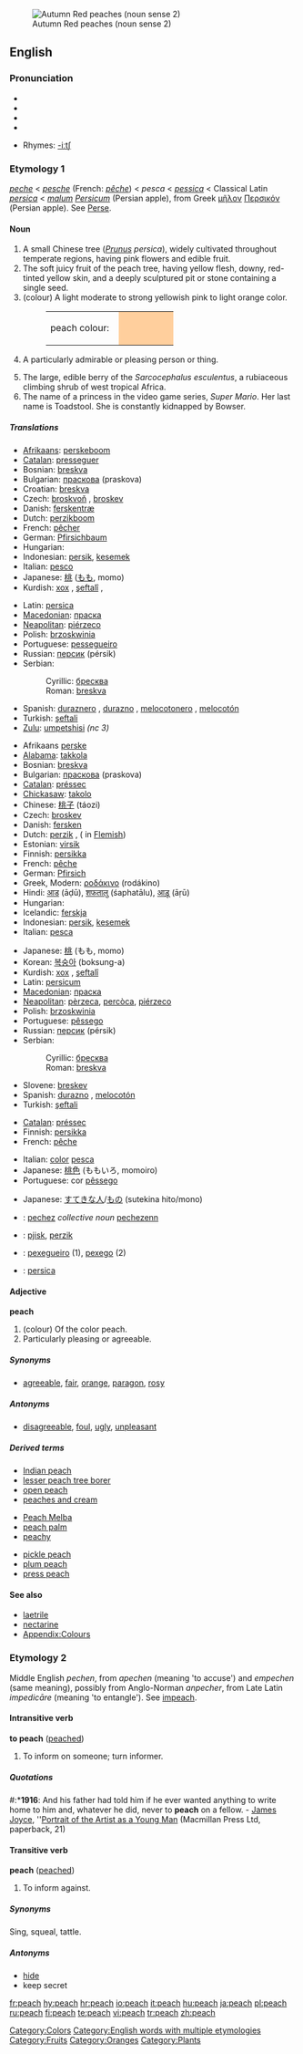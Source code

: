 {{wikipedia|dab=peach (disambiguation)|peach}}
[[Image:Autumn Red peaches.jpg|thumb|Autumn Red peaches (noun sense 2)]]
==English==

===Pronunciation===
*{{AHD|pēch}}
*{{IPA|/piːʧ/}}
*{{SAMPA|/pi:tS/}}
*{{audio|en-us-peach.ogg|Audio (US)}}

*Rhymes: [[Rhymes:English:-iːtʃ|-iːtʃ]]

===Etymology 1===
{{ME.}} ''[[peche]]'' < {{OF.}} ''[[pesche]]'' (French: ''[[pêche]]'') < {{ML.}} ''pesca'' < {{VL.}} ''[[pessica]]'' < Classical Latin ''[[persica]]'' < ''[[malum]] [[Persicum]]'' (Persian apple), from Greek [[μῆλον]] [[Περσικόν]] (Persian apple). See [[Perse]].

====Noun====
{{wikipedia}}
{{en-noun|peaches}}

# A small Chinese tree (''[[Prunus]] persica''), widely cultivated throughout temperate regions, having pink flowers and edible fruit.
# The soft juicy fruit of the peach tree, having yellow flesh, downy, red-tinted yellow skin, and a deeply sculptured pit or stone containing a single seed.
# (colour) A light moderate to strong yellowish pink to light orange color.
#:<table><tr><td>peach colour: &nbsp;</td> <td bgcolor="#FFCF9D" width="80">&nbsp; </td></tr></table>
# {{informal}} A particularly admirable or pleasing person or thing.
# The large, edible berry of the ''Sarcocephalus esculentus'', a rubiaceous climbing shrub of west tropical Africa.
# The name of a princess in the video game series, ''Super Mario''. Her last name is Toadstool. She is constantly kidnapped by Bowser.

=====Translations=====
{{trans-top|tree}}
*[[Afrikaans]]: [[perskeboom]]
*[[Catalan]]: [[presseguer]] {{m}}
*Bosnian: [[breskva#Bosnian|breskva]] {{f}}
*Bulgarian: [[праскова]] (praskova) {{m}}
*Croatian: [[breskva]] {{f}}
*Czech: [[broskvoň]] {{f}}, [[broskev]] {{f}} {{italbrac|informal}}
*Danish: [[ferskentræ]] {{n}}
*Dutch: [[perzikboom]] {{m}}
*French: [[pêcher]] {{m}}
*German: [[Pfirsichbaum]] {{m}}
*Hungarian: {{t|hu|őszibarackfa}}
*Indonesian: [[persik]], [[kesemek]]
*Italian: [[pesco]] {{m}}
*Japanese: [[桃]] ([[もも]], momo)
*Kurdish: [[xox]] {{f}}, [[şeftalî]] {{g|Kurdish}}, {{KUchar|[[قۆخ]]}}
{{trans-mid}}
*Latin: [[persica]] {{f}}
*[[Macedonian]]: [[праска]] {{f}}
*[[Neapolitan]]: [[piérzeco]] {{m}}
*Polish: [[brzoskwinia]] {{f}}
*Portuguese: [[pessegueiro]] {{m}}
*Russian: [[персик]] (pérsik) {{m}}
*Serbian:
*:Cyrillic: [[бресква#Serbian|бресква]] {{f}}
*:Roman: [[breskva#Serbian|breskva]] {{f}}
*Spanish: [[duraznero]] {{m}}, [[durazno]] {{m}}, [[melocotonero]] {{m}}, [[melocotón]] {{m}}
*Turkish: [[şeftali]]
*[[Zulu]]: [[umpetshisi]] ''(nc 3)''
{{trans-bottom}}

{{trans-top|fruit}}
*Afrikaans [[perske]]
*[[Alabama]]: [[takkola]]
*Bosnian: [[breskva#Bosnian|breskva]] {{f}}
*Bulgarian: [[праскова]] (praskova) {{m}}
*[[Catalan]]: [[préssec]] {{m}}
*[[Chickasaw]]: [[takolo]]
*Chinese: [[桃子]] (táozi)
*Czech: [[broskev]] {{f}}
*Danish: [[fersken]] {{c}}
*Dutch: [[perzik]] {{m}}, ({{f}} in [[Flemish]])
*Estonian: [[virsik]]
*Finnish: [[persikka]]
*French: [[pêche]] {{f}}
*German: [[Pfirsich]] {{m}}
*Greek, Modern: [[ροδάκινο]] (rodákino) {{n}}
*Hindi: [[आड]] (āḍū), [[शफतालु]] (śaphatālu), [[आड़ू]] (āṛū)
*Hungarian: {{t|hu|őszibarack}}
*Icelandic: [[ferskja]] {{f}}
*Indonesian: [[persik]], [[kesemek]]
*Italian: [[pesca]] {{f}}
{{trans-mid}}
*Japanese: [[桃]] (もも, momo)
*Korean: [[복숭아]] (boksung-a)
*Kurdish: [[xox]] {{f}}, [[şeftalî]]
*Latin: [[persicum]] {{n}}
*[[Macedonian]]: [[праска]] {{f}}
*[[Neapolitan]]: [[pèrzeca]], [[percòca]], [[piérzeco]]
*Polish: [[brzoskwinia]] {{f}}
*Portuguese: [[pêssego]] {{m}}
*Russian: [[персик]] (pérsik) {{m}}
*Serbian:
*:Cyrillic: [[бресква#Serbian|бресква]] {{f}}
*:Roman: [[breskva#Serbian|breskva]] {{f}}
*Slovene: [[breskev]] {{f}}
*Spanish: [[durazno]] {{m}}, [[melocotón]] {{m}}
*Turkish: [[şeftali]]
{{trans-bottom}}

{{trans-top|colour}}
*[[Catalan]]: [[préssec]] {{m}}
*Finnish: [[persikka]]
*French: [[pêche]] {{f}}
{{trans-mid}}
*Italian: [[color]] [[pesca]]
*Japanese: [[桃色]] (ももいろ, momoiro)
*Portuguese: cor [[pêssego]] {{f}}
{{trans-bottom}}

{{trans-top|pleasing person/thing}}
*Japanese: [[すてき]]な[[人]]/[[もの]] (sutekina hito/mono)
{{trans-mid}}
{{trans-bottom}}

{{trans-top|berry}}
{{trans-mid}}
{{trans-bottom}}

{{checktrans-top}}
<!--Remove this section once all of the translations below have been moved into the tables above.-->
*{{ttbc|Breton}}: [[pechez]] ''collective noun'' [[pechezenn]] {{f}} {{s}}
*{{ttbc|Frisian}}: [[pjisk]], [[perzik]] {{g|Frisian}}
*{{ttbc|Galician}}: [[pexegueiro]] {{m}} (1), [[pexego]] {{m}} (2)
*{{ttbc|Latin}}: [[persica]]
{{checktrans-bottom}}

====Adjective====
'''peach'''

# (colour) Of the color peach.
# Particularly pleasing or agreeable.

=====Synonyms=====
*[[agreeable]], [[fair]], [[orange]], [[paragon]], [[rosy]]

=====Antonyms=====
*[[disagreeable]], [[foul]], [[ugly]], [[unpleasant]]

=====Derived terms=====
{{top3}}
*[[Indian peach]]
*[[lesser peach tree borer]]
*[[open peach]]
*[[peaches and cream]]
{{mid3}}
*[[Peach Melba]]
*[[peach palm]]
*[[peachy]]
{{mid3}}
*[[pickle peach]]
*[[plum peach]]
*[[press peach]]
{{bottom}}

====See also====
*[[laetrile]]
*[[nectarine]]
*[[Wiktionary_Appendix:Colours|Appendix:Colours]]

===Etymology 2===

Middle English ''pechen'', from ''apechen'' (meaning 'to accuse') and ''empechen'' (same meaning), possibly from Anglo-Norman ''anpecher'', from Late Latin ''impedicāre'' (meaning 'to entangle'). See [[impeach]].

====Intransitive verb====
{{rfc-trverb|Intransitive verb}}
'''to peach''' ([[peached]])

# {{obsolete}} To inform on someone; turn informer.

=====Quotations=====
#:*'''1916''': And his father had told him if he ever wanted anything to write home to him and, whatever he did, never to '''peach''' on a fellow. - [[w:James Joyce|James Joyce]], ''[[w:Portrait of the Artist as a Young Man|Portrait of the Artist as a Young Man]] (Macmillan Press Ltd, paperback, 21)

====Transitive verb====
'''peach''' ([[peached]])

# <!-- is this obsolete, too??? -->To inform against.

=====Synonyms=====
Sing, squeal, tattle.

=====Antonyms=====
*[[hide]]
*keep secret

[[Category:Colors]]
[[Category:English words with multiple etymologies]]
[[Category:Fruits]]
[[Category:Oranges]]
[[Category:Plants]]

[[fr:peach]]
[[hy:peach]]
[[hr:peach]]
[[io:peach]]
[[it:peach]]
[[hu:peach]]
[[ja:peach]]
[[pl:peach]]
[[ru:peach]]
[[fi:peach]]
[[te:peach]]
[[vi:peach]]
[[tr:peach]]
[[zh:peach]]